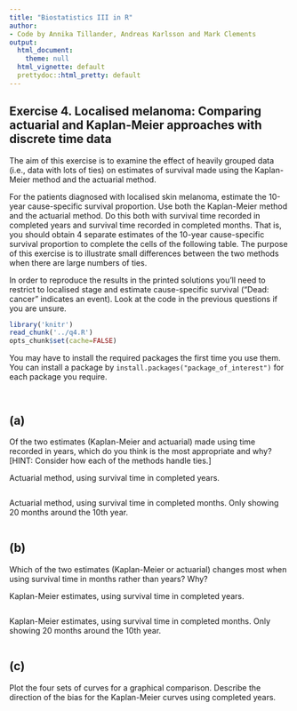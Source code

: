 ```yaml
---
title: "Biostatistics III in R"
author:
- Code by Annika Tillander, Andreas Karlsson and Mark Clements
output:
  html_document:
    theme: null
  html_vignette: default
  prettydoc::html_pretty: default
---
```


## Exercise 4. Localised melanoma: Comparing actuarial and Kaplan-Meier approaches with discrete time data ##

The aim of this exercise is to examine the effect of heavily grouped data (i.e., data with lots of ties) on estimates of survival made using the Kaplan-Meier method and the actuarial method.

For the patients diagnosed with localised skin melanoma, estimate the 10-year cause-specific survival proportion. Use both the Kaplan-Meier method and the actuarial method. Do this both with survival time recorded in completed years and survival time recorded in completed months. That is, you should obtain 4 separate estimates of the 10-year cause-specific survival proportion to complete the cells of the following table. The purpose of this exercise is to illustrate small differences between the two methods when there are large numbers of ties.

In order to reproduce the results in the printed solutions you’ll need to restrict to localised stage and estimate cause-specific survival ("Dead: cancer" indicates an event). Look at the code in the previous questions if you are unsure.

```r
library('knitr')
read_chunk('../q4.R')
opts_chunk$set(cache=FALSE)
```

You may have to install the required packages the first time you use them. You can install a package by `install.packages("package_of_interest")` for each package you require.

```r
```

```r
```

## (a) ##

Of the two estimates (Kaplan-Meier and actuarial) made using time recorded in years, which do you think is the most appropriate and why? [HINT: Consider how each of the methods handle ties.]


Actuarial method, using survival time in completed years.

```r
```

Actuarial method, using survival time in completed months. Only showing 20 months around the 10th year.

```r
```


## (b) ##

Which of the two estimates (Kaplan-Meier or actuarial) changes most when using survival time in months rather than years? Why?

Kaplan-Meier estimates, using survival time in completed  years.

```r
```

Kaplan-Meier estimates, using survival time in completed months. Only showing 20 months around the 10th year.

```r
```

## (c) ##

Plot the four sets of curves for a graphical comparison. Describe the direction of the bias for the Kaplan-Meier curves using completed years.

```r
```
